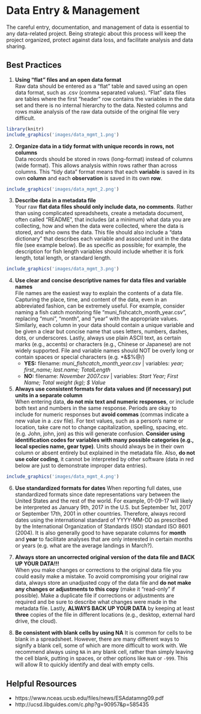 # Data Entry & Management

The careful entry, documentation, and management of data is essential to any data-related project. Being strategic about this process will keep the project organized, protect against data loss, and facilitate analysis and data sharing.

## Best Practices

1. **Using “flat” files and an open data format**  
Raw data should be entered as a “flat” table and saved using an open data format, such as .csv (comma separated values). “Flat” data files are tables where the first “header” row contains the variables in the data set and there is no internal hierarchy to the data. Nested columns and rows make analysis of the raw data outside of the original file very difficult.

```r
library(knitr)
include_graphics('images/data_mgmt_1.png')
```

2. **Organize data in a tidy format with unique records in rows, not columns**  
Data records should be stored in rows (long-format) instead of columns (wide format). This allows analysis within rows rather than across columns. This “tidy data” format means that each **variable** is saved in its own **column** and each **observation** is saved in its own **row**.

```r
include_graphics('images/data_mgmt_2.png')
```

3. **Describe data in a metadata file**  
Your raw **flat data files should only include data, no comments**. Rather than using complicated spreadsheets, create a metadata document, often called “README”, that includes (at a minimum) what data you are collecting, how and when the data were collected, where the data is stored, and who owns the data. This file should also include a “data dictionary” that describes each variable and associated unit in the data file (see example below). Be as specific as possible; for example, the description for fish length variables should include whether it is fork length, total length, or standard length.

```r
include_graphics('images/data_mgmt_3.png')
```

4. **Use clear and concise descriptive names for data files and variable names**  
File names are the easiest way to explain the contents of a data file. Capturing the place, time, and content of the data, even in an abbreviated fashion, can be extremely useful. For example, consider naming a fish catch monitoring file “muni_fishcatch_month_year.csv”, replacing “muni”, “month”, and “year” with the appropriate values. Similarly, each column in your data should contain a unique variable and be given a clear but concise name that uses letters, numbers, dashes, dots, or underscores. Lastly, always use plain ASCII text, as certain marks (e.g., accents) or characters (e.g., Chinese or Japanese) are not widely supported. File and variable names should NOT be overly long or contain spaces or special characters (e.g. *&$%@/)
    + **YES:** filename: *muni_fishcatch_month_year.csv* | variables: *year; first_name; last.name; TotalLength*
    + **NO:** filename: *November 2007.csv* | variables: *Start Year; First Name; Total weight (kg); $ Value*  
    

5. **Always use consistent formats for data values and (if necessary) put units in a separate column**  
When entering data, **do not mix text and numeric responses**, or include both text and numbers in the same response. Periods are okay to include for numeric responses but **avoid commas** (commas indicate a new value in a .csv file). For text values, such as a person’s name or location, take care not to change capitalization, spelling, spacing, etc. (e.g. John, john, jon) as this will generate confusion. **Consider using identification codes for variables with many possible categories (e.g., local species name, gear type)**. Units should always be in their own column or absent entirely but explained in the metadata file. Also, **do not use color coding**, it cannot be interpreted by other software (data in red below are just to demonstrate improper data entries).

```r
include_graphics('images/data_mgmt_4.png')
```

6. **Use standardized formats for dates**
When reporting full dates, use standardized formats since date representations vary between the United States and the rest of the world. For example, 01-09-17 will likely be interpreted as January 9th, 2017 in the U.S. but September 1st, 2017 or September 17th, 2001 in other countries. Therefore, always record dates using the international standard of YYYY-MM-DD as prescribed by the International Organization of Standards (ISO) standard ISO 8601 (2004). It is also generally good to have separate columns for **month** and **year** to facilitate analyses that are only interested in certain months or years (e.g. what are the average landings in March?).

7. **Always store an uncorrected original version of the data file and BACK UP YOUR DATA!!!**  
When you make changes or corrections to the original data file you could easily make a mistake. To avoid compromising your original raw data, always store an unadjusted copy of the data file and **do not make any changes or adjustments to this copy** (make it “read-only” if possible). Make a duplicate file if corrections or adjustments are required and be sure to describe what changes were made in the metadata file. Lastly, **ALWAYS BACK UP YOUR DATA** by keeping at least **three** copies of the file in different locations (e.g., desktop, external hard drive, the cloud).

8. **Be consistent with blank cells by using NA**
It is common for cells to be blank in a spreadsheet. However, there are many different ways to signify a blank cell, some of which are more difficult to work with. We recommend always using `NA` in any blank cell, rather than simply leaving the cell blank, putting in spaces, or other options like `NaN` or `-999`. This will allow R to quickly identify and deal with empty cells.

## Helpful Resources
+ https://www.nceas.ucsb.edu/files/news/ESAdatamng09.pdf
+ http://ucsd.libguides.com/c.php?g=90957&p=585435